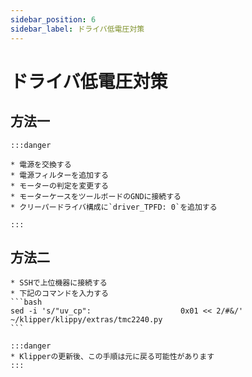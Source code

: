 ```yaml
---
sidebar_position: 6
sidebar_label: ドライバ低電圧対策
---
```


# ドライバ低電圧対策

## 方法一

    :::danger

    * 電源を交換する
    * 電源フィルターを追加する
    * モーターの判定を変更する
    * モーターケースをツールボードのGNDに接続する
    * クリーパードライバ構成に`driver_TPFD: 0`を追加する

    :::

## 方法二
    * SSHで上位機器に接続する
    * 下記のコマンドを入力する
    ```bash
    sed -i 's/"uv_cp":                    0x01 << 2/#&/' ~/klipper/klippy/extras/tmc2240.py
    ```

    :::danger
    * Klipperの更新後、この手順は元に戻る可能性があります
    :::
